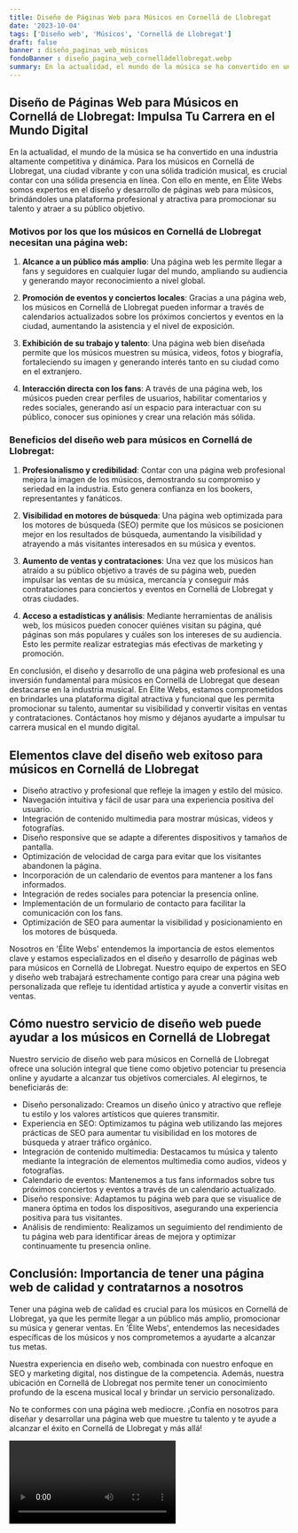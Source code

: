 ```yaml
---
title: Diseño de Páginas Web para Músicos en Cornellá de Llobregat
date: '2023-10-04'
tags: ['Diseño web', 'Músicos', 'Cornellá de Llobregat']
draft: false
banner : diseño_paginas_web_músicos
fondoBanner : diseño_pagina_web_cornelládellobregat.webp
summary: En la actualidad, el mundo de la música se ha convertido en una industria altamente competitiva y dinámica. Para los músicos en Cornellá de Llobregat, una ciudad vibrante y con una sólida tradición musical, es crucial contar con una sólida presencia en línea. Con ello en mente, en Élite Webs somos expertos en el diseño y desarrollo de páginas web para músicos, brindándoles una plataforma profesional y atractiva para promocionar su talento y atraer a su público objetivo.
---
```


## Diseño de Páginas Web para Músicos en Cornellá de Llobregat: Impulsa Tu Carrera en el Mundo Digital

En la actualidad, el mundo de la música se ha convertido en una industria altamente competitiva y dinámica. Para los músicos en Cornellá de Llobregat, una ciudad vibrante y con una sólida tradición musical, es crucial contar con una sólida presencia en línea. Con ello en mente, en Élite Webs somos expertos en el diseño y desarrollo de páginas web para músicos, brindándoles una plataforma profesional y atractiva para promocionar su talento y atraer a su público objetivo.

### Motivos por los que los músicos en Cornellá de Llobregat necesitan una página web:

1. **Alcance a un público más amplio**: Una página web les permite llegar a fans y seguidores en cualquier lugar del mundo, ampliando su audiencia y generando mayor reconocimiento a nivel global.

2. **Promoción de eventos y conciertos locales**: Gracias a una página web, los músicos en Cornellá de Llobregat pueden informar a través de calendarios actualizados sobre los próximos conciertos y eventos en la ciudad, aumentando la asistencia y el nivel de exposición.

3. **Exhibición de su trabajo y talento**: Una página web bien diseñada permite que los músicos muestren su música, videos, fotos y biografía, fortaleciendo su imagen y generando interés tanto en su ciudad como en el extranjero.

4. **Interacción directa con los fans**: A través de una página web, los músicos pueden crear perfiles de usuarios, habilitar comentarios y redes sociales, generando así un espacio para interactuar con su público, conocer sus opiniones y crear una relación más sólida.

### Beneficios del diseño web para músicos en Cornellá de Llobregat:

1. **Profesionalismo y credibilidad**: Contar con una página web profesional mejora la imagen de los músicos, demostrando su compromiso y seriedad en la industria. Esto genera confianza en los bookers, representantes y fanáticos.

2. **Visibilidad en motores de búsqueda**: Una página web optimizada para los motores de búsqueda (SEO) permite que los músicos se posicionen mejor en los resultados de búsqueda, aumentando la visibilidad y atrayendo a más visitantes interesados en su música y eventos.

3. **Aumento de ventas y contrataciones**: Una vez que los músicos han atraído a su público objetivo a través de su página web, pueden impulsar las ventas de su música, mercancía y conseguir más contrataciones para conciertos y eventos en Cornellá de Llobregat y otras ciudades.

4. **Acceso a estadísticas y análisis**: Mediante herramientas de análisis web, los músicos pueden conocer quiénes visitan su página, qué páginas son más populares y cuáles son los intereses de su audiencia. Esto les permite realizar estrategias más efectivas de marketing y promoción.

En conclusión, el diseño y desarrollo de una página web profesional es una inversión fundamental para músicos en Cornellá de Llobregat que desean destacarse en la industria musical. En Élite Webs, estamos comprometidos en brindarles una plataforma digital atractiva y funcional que les permita promocionar su talento, aumentar su visibilidad y convertir visitas en ventas y contrataciones. Contáctanos hoy mismo y déjanos ayudarte a impulsar tu carrera musical en el mundo digital.

<GifSeo />

<Cta />

## Elementos clave del diseño web exitoso para músicos en Cornellá de Llobregat

- Diseño atractivo y profesional que refleje la imagen y estilo del músico.
- Navegación intuitiva y fácil de usar para una experiencia positiva del usuario.
- Integración de contenido multimedia para mostrar músicas, videos y fotografías.
- Diseño responsive que se adapte a diferentes dispositivos y tamaños de pantalla.
- Optimización de velocidad de carga para evitar que los visitantes abandonen la página.
- Incorporación de un calendario de eventos para mantener a los fans informados.
- Integración de redes sociales para potenciar la presencia online.
- Implementación de un formulario de contacto para facilitar la comunicación con los fans.
- Optimización de SEO para aumentar la visibilidad y posicionamiento en los motores de búsqueda.

Nosotros en 'Élite Webs' entendemos la importancia de estos elementos clave y estamos especializados en el diseño y desarrollo de páginas web para músicos en Cornellá de Llobregat. Nuestro equipo de expertos en SEO y diseño web trabajará estrechamente contigo para crear una página web personalizada que refleje tu identidad artística y ayude a convertir visitas en ventas.

## Cómo nuestro servicio de diseño web puede ayudar a los músicos en Cornellá de Llobregat

Nuestro servicio de diseño web para músicos en Cornellá de Llobregat ofrece una solución integral que tiene como objetivo potenciar tu presencia online y ayudarte a alcanzar tus objetivos comerciales. Al elegirnos, te beneficiarás de:

- Diseño personalizado: Creamos un diseño único y atractivo que refleje tu estilo y los valores artísticos que quieres transmitir.
- Experiencia en SEO: Optimizamos tu página web utilizando las mejores prácticas de SEO para aumentar tu visibilidad en los motores de búsqueda y atraer tráfico orgánico.
- Integración de contenido multimedia: Destacamos tu música y talento mediante la integración de elementos multimedia como audios, videos y fotografías.
- Calendario de eventos: Mantenemos a tus fans informados sobre tus próximos conciertos y eventos a través de un calendario actualizado.
- Diseño responsive: Adaptamos tu página web para que se visualice de manera óptima en todos los dispositivos, asegurando una experiencia positiva para tus visitantes.
- Análisis de rendimiento: Realizamos un seguimiento del rendimiento de tu página web para identificar áreas de mejora y optimizar continuamente tu presencia online.

## Conclusión: Importancia de tener una página web de calidad y contratarnos a nosotros

Tener una página web de calidad es crucial para los músicos en Cornellá de Llobregat, ya que les permite llegar a un público más amplio, promocionar su música y generar ventas. En 'Élite Webs', entendemos las necesidades específicas de los músicos y nos comprometemos a ayudarte a alcanzar tus metas.

Nuestra experiencia en diseño web, combinada con nuestro enfoque en SEO y marketing digital, nos distingue de la competencia. Además, nuestra ubicación en Cornellá de Llobregat nos permite tener un conocimiento profundo de la escena musical local y brindar un servicio personalizado.

No te conformes con una página web mediocre. ¡Confía en nosotros para diseñar y desarrollar una página web que muestre tu talento y te ayude a alcanzar el éxito en Cornellá de Llobregat y más allá!

<Video />

<CtaBot job='Músicos' city='Cornellá de Llobregat'/>

<Gmaps query='Cornellá de Llobregat+españa+maps' />